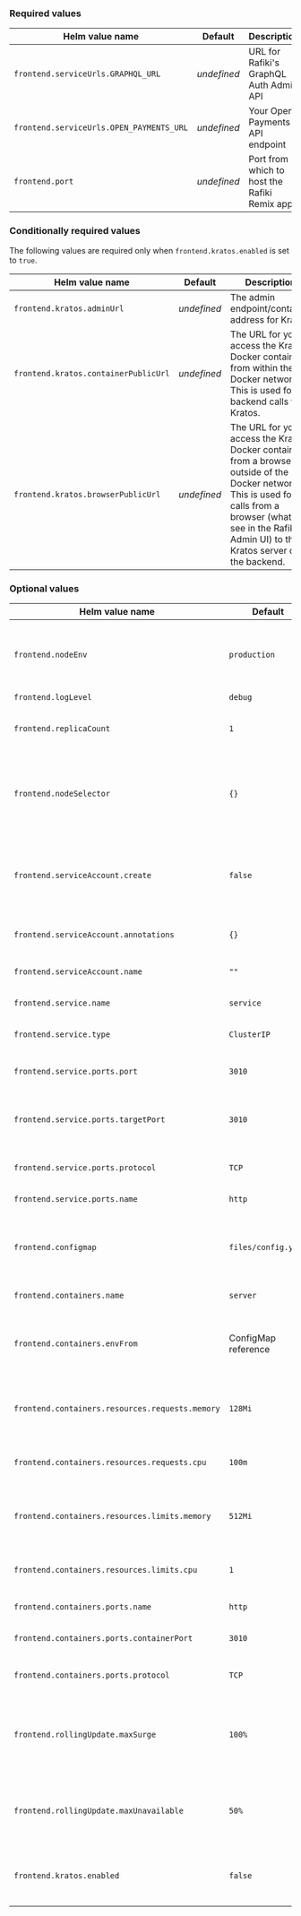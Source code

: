 
<div class="overflow-table">

### Required values

| Helm value name                          | Default     | Description                                  |
| ---------------------------------------- | ----------- | -------------------------------------------- |
| `frontend.serviceUrls.GRAPHQL_URL`       | _undefined_ | URL for Rafiki's GraphQL Auth Admin API      |
| `frontend.serviceUrls.OPEN_PAYMENTS_URL` | _undefined_ | Your Open Payments API endpoint              |
| `frontend.port`                          | _undefined_ | Port from which to host the Rafiki Remix app |

### Conditionally required values

The following values are required only when `frontend.kratos.enabled` is set to `true`.

| Helm value name                      | Default     | Description                                                                                                                                                                                                          |
| ------------------------------------ | ----------- | -------------------------------------------------------------------------------------------------------------------------------------------------------------------------------------------------------------------- |
| `frontend.kratos.adminUrl`           | _undefined_ | The admin endpoint/container address for Kratos                                                                                                                                                                      |
| `frontend.kratos.containerPublicUrl` | _undefined_ | The URL for you to access the Kratos Docker container from within the Docker network. This is used for backend calls to Kratos.                                                                                      |
| `frontend.kratos.browserPublicUrl`   | _undefined_ | The URL for you to access the Kratos Docker container from a browser outside of the Docker network. This is used for calls from a browser (what you see in the Rafiki Admin UI) to the Kratos server on the backend. |

### Optional values

| Helm value name                                 | Default             | Description                                                                                      |
| ----------------------------------------------- | ------------------- | ------------------------------------------------------------------------------------------------ |
| `frontend.nodeEnv`                              | `production`        | The type of node environment: `development`, `test`, or `production`.                            |
| `frontend.logLevel`                             | `debug`             | Pino log level                                                                                   |
| `frontend.replicaCount`                         | `1`                 | The number of pods to run across the cluster.                                                    |
| `frontend.nodeSelector`                         | `{}`                | NodeSelector can be used to specify the nodes on which the pods should run on your cluster.      |
| `frontend.serviceAccount.create`                | `false`             | If true, a ServiceAccount will be created with the specified name and annotations.               |
| `frontend.serviceAccount.annotations`           | `{}`                | Annotations to add to the ServiceAccount.                                                        |
| `frontend.serviceAccount.name`                  | `""`                | The name of the ServiceAccount to use.                                                           |
| `frontend.service.name`                         | `service`           | The name of the service.                                                                         |
| `frontend.service.type`                         | `ClusterIP`         | The type of Kubernetes service.                                                                  |
| `frontend.service.ports.port`                   | `3010`              | The port exposed by the service.                                                                 |
| `frontend.service.ports.targetPort`             | `3010`              | The port on the container that the service should forward traffic to.                            |
| `frontend.service.ports.protocol`               | `TCP`               | The protocol used by the port.                                                                   |
| `frontend.service.ports.name`                   | `http`              | The name of the port.                                                                            |
| `frontend.configmap`                            | `files/config.yaml` | Defines the location of the template that will be used to generate the ConfigMap.                |
| `frontend.containers.name`                      | `server`            | The name of the main container.                                                                  |
| `frontend.containers.envFrom`                   | ConfigMap reference | Environment variables sourced from the ConfigMap with the release name.                          |
| `frontend.containers.resources.requests.memory` | `128Mi`             | The minimum amount of memory required by the container.                                          |
| `frontend.containers.resources.requests.cpu`    | `100m`              | The minimum amount of CPU required by the container.                                             |
| `frontend.containers.resources.limits.memory`   | `512Mi`             | The maximum amount of memory the container can use.                                              |
| `frontend.containers.resources.limits.cpu`      | `1`                 | The maximum amount of CPU the container can use.                                                 |
| `frontend.containers.ports.name`                | `http`              | The name of the container port.                                                                  |
| `frontend.containers.ports.containerPort`       | `3010`              | The port number on the container.                                                                |
| `frontend.containers.ports.protocol`            | `TCP`               | The protocol used by the container port.                                                         |
| `frontend.rollingUpdate.maxSurge`               | `100%`              | The maximum number of pods that can be created above the desired number during a rolling update. |
| `frontend.rollingUpdate.maxUnavailable`         | `50%`               | The maximum number of pods that can be unavailable during a rolling update.                      |
| `frontend.kratos.enabled`                       | `false`             | When `true`, Kratos authentication is enabled for the frontend.                                  |

</div>
